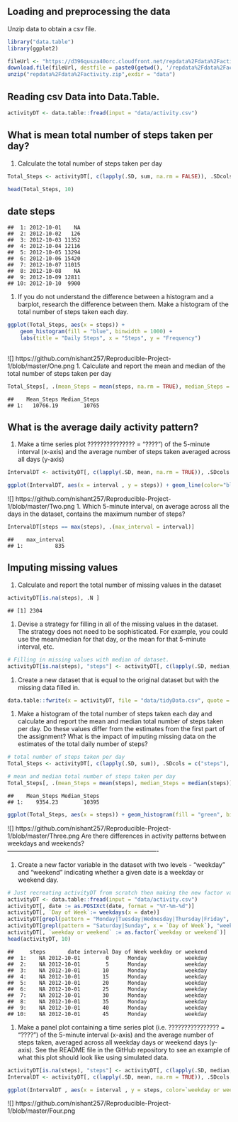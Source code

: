 Loading and preprocessing the data
----------------------------------

Unzip data to obtain a csv file.

``` r
library("data.table")
library(ggplot2)

fileUrl <- "https://d396qusza40orc.cloudfront.net/repdata%2Fdata%2Factivity.zip"
download.file(fileUrl, destfile = paste0(getwd(), '/repdata%2Fdata%2Factivity.zip'), method = "curl")
unzip("repdata%2Fdata%2Factivity.zip",exdir = "data")
```
Reading csv Data into Data.Table.
---------------------------------

``` r
activityDT <- data.table::fread(input = "data/activity.csv")
```

What is mean total number of steps taken per day?
-------------------------------------------------

1.  Calculate the total number of steps taken per day

``` r
Total_Steps <- activityDT[, c(lapply(.SD, sum, na.rm = FALSE)), .SDcols = c("steps"), by = .(date)] 

head(Total_Steps, 10)
```
##           date steps
    ##  1: 2012-10-01    NA
    ##  2: 2012-10-02   126
    ##  3: 2012-10-03 11352
    ##  4: 2012-10-04 12116
    ##  5: 2012-10-05 13294
    ##  6: 2012-10-06 15420
    ##  7: 2012-10-07 11015
    ##  8: 2012-10-08    NA
    ##  9: 2012-10-09 12811
    ## 10: 2012-10-10  9900

1.  If you do not understand the difference between a histogram and a barplot, research the difference between them. Make a histogram of the total number of steps taken each day.

``` r
ggplot(Total_Steps, aes(x = steps)) +
    geom_histogram(fill = "blue", binwidth = 1000) +
    labs(title = "Daily Steps", x = "Steps", y = "Frequency")
    
```
![]
https://github.com/nishant257/Reproducible-Project-1/blob/master/One.png
1.  Calculate and report the mean and median of the total number of steps taken per day

``` r
Total_Steps[, .(mean_Steps = mean(steps, na.rm = TRUE), median_Steps = median(steps, na.rm = TRUE))]
```

    ##    Mean_Steps Median_Steps
    ## 1:   10766.19        10765

What is the average daily activity pattern?
-------------------------------------------

1.  Make a time series plot ??????????????? = "????") of the 5-minute interval (x-axis) and the average number of steps taken averaged across all days (y-axis)

``` r
IntervalDT <- activityDT[, c(lapply(.SD, mean, na.rm = TRUE)), .SDcols = c("steps"), by = .(interval)] 

ggplot(IntervalDT, aes(x = interval , y = steps)) + geom_line(color="blue", size=1) + labs(title = "Avg. Daily Steps", x = "Interval", y = "Avg. Steps per day")
```
![]
https://github.com/nishant257/Reproducible-Project-1/blob/master/Two.png
1.  Which 5-minute interval, on average across all the days in the dataset, contains the maximum number of steps?

``` r
IntervalDT[steps == max(steps), .(max_interval = interval)]
```

    ##    max_interval
    ## 1:          835

Imputing missing values
-----------------------

1.  Calculate and report the total number of missing values in the dataset 

``` r
activityDT[is.na(steps), .N ]
```

    ## [1] 2304


1.  Devise a strategy for filling in all of the missing values in the dataset. The strategy does not need to be sophisticated. For example, you could use the mean/median for that day, or the mean for that 5-minute interval, etc.

``` r
# Filling in missing values with median of dataset. 
activityDT[is.na(steps), "steps"] <- activityDT[, c(lapply(.SD, median, na.rm = TRUE)), .SDcols = c("steps")]
```

1.  Create a new dataset that is equal to the original dataset but with the missing data filled in.

``` r
data.table::fwrite(x = activityDT, file = "data/tidyData.csv", quote = FALSE)
```

1.  Make a histogram of the total number of steps taken each day and calculate and report the mean and median total number of steps taken per day. Do these values differ from the estimates from the first part of the assignment? What is the impact of imputing missing data on the estimates of the total daily number of steps?

``` r
# total number of steps taken per day
Total_Steps <- activityDT[, c(lapply(.SD, sum)), .SDcols = c("steps"), by = .(date)] 

# mean and median total number of steps taken per day
Total_Steps[, .(mean_Steps = mean(steps), median_Steps = median(steps))]
```

    ##    Mean_Steps Median_Steps
    ## 1:    9354.23        10395

``` r
ggplot(Total_Steps, aes(x = steps)) + geom_histogram(fill = "green", binwidth = 1000) + labs(title = "Daily_steps", x = "Steps", y = "Freq")

```
![]
https://github.com/nishant257/Reproducible-Project-1/blob/master/Three.png
Are there differences in activity patterns between weekdays and weekends?
-------------------------------------------------------------------------

1.  Create a new factor variable in the dataset with two levels - "weekday" and "weekend" indicating whether a given date is a weekday or weekend day.

``` r
# Just recreating activityDT from scratch then making the new factor variable. (No need to, just want to be clear on what the entire process is.) 
activityDT <- data.table::fread(input = "data/activity.csv")
activityDT[, date := as.POSIXct(date, format = "%Y-%m-%d")]
activityDT[, `Day of Week`:= weekdays(x = date)]
activityDT[grepl(pattern = "Monday|Tuesday|Wednesday|Thursday|Friday", x = `Day of Week`), "weekday or weekend"] <- "weekday"
activityDT[grepl(pattern = "Saturday|Sunday", x = `Day of Week`), "weekday or weekend"] <- "weekend"
activityDT[, `weekday or weekend` := as.factor(`weekday or weekend`)]
head(activityDT, 10)
```

    ##     steps       date interval Day of Week weekday or weekend
    ##  1:    NA 2012-10-01        0      Monday            weekday
    ##  2:    NA 2012-10-01        5      Monday            weekday
    ##  3:    NA 2012-10-01       10      Monday            weekday
    ##  4:    NA 2012-10-01       15      Monday            weekday
    ##  5:    NA 2012-10-01       20      Monday            weekday
    ##  6:    NA 2012-10-01       25      Monday            weekday
    ##  7:    NA 2012-10-01       30      Monday            weekday
    ##  8:    NA 2012-10-01       35      Monday            weekday
    ##  9:    NA 2012-10-01       40      Monday            weekday
    ## 10:    NA 2012-10-01       45      Monday            weekday

1.  Make a panel plot containing a time series plot (i.e. ???????????????? = "????") of the 5-minute interval (x-axis) and the average number of steps taken, averaged across all weekday days or weekend days (y-axis). See the README file in the GitHub repository to see an example of what this plot should look like using simulated data.

``` r
activityDT[is.na(steps), "steps"] <- activityDT[, c(lapply(.SD, median, na.rm = TRUE)), .SDcols = c("steps")]
IntervalDT <- activityDT[, c(lapply(.SD, mean, na.rm = TRUE)), .SDcols = c("steps"), by = .(interval, `weekday or weekend`)] 

ggplot(IntervalDT , aes(x = interval , y = steps, color=`weekday or weekend`)) + geom_line() + labs(title = "Avg. Daily Steps by Weektype", x = "Interval", y = "No. of Steps") + facet_wrap(~`weekday or weekend` , ncol = 1, nrow=2)
```
![]
https://github.com/nishant257/Reproducible-Project-1/blob/master/Four.png
